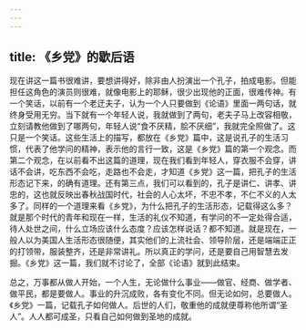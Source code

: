 ```yaml
---
---
---
```

title: 《乡党》的歇后语
---




现在讲这一篇书很难讲，要想讲得好，除非由人扮演出一个孔子，拍成电影。但能担任这角色的演员则很难，就像电影上的耶稣，很少出现他的正面，很难传神。有一个笑话，以前有一个老迂夫子，认为一个人只要做到《论语》里面一两句话，就终身受用无穷。当下就有一个年轻人说，我就做到了两句，老夫子马上改容相敬，立刻请教他做到了哪两句，年轻人说“食不厌精，脍不厌细”，我就完全照做了。这只是一个笑话。这些生活上的描写，都放在《乡党》篇中，这是说孔子的生活习惯，代表了他学问的精神，表示他的言行一致，这是《乡党》篇的第一个观念。而第二个观念，在以前看不出这篇的道理，现在我们看到年轻人，穿衣服不会穿，讲话不会讲，吃东西不会吃，走路也不会走，才知道《乡党》这一篇，把孔子的生活形态记下来，的确有道理。还有第三点，我们可以看到的，孔子是讲仁、讲孝、讲忠的，这也就反映出春秋战国时代，社会的人心太坏，不忠不孝，不仁不义的人太多了。同样的一个道理来看《乡党》，为什么把孔子的生活形态，记载得这么多？就是那个时代的青年和现在一样，生活的礼仪不知道，有学问的不一定处得合适，待人处世之间，什么立场应该什么态度？应该怎样说话？都不知道。就是现在，一般人以为美国人生活形态很随便，其实他们的上流社会、领导阶层，还是端端正正的打领带，服装整齐，还是非常讲礼。所以真正的学问，还是要自己用智慧去发掘。《乡党》这一篇，我们就不讨论了，全部《论语》就到此结束。

总之，万事都从做人开始，一个人生，无论做什么事业——做官、经商、做学者、做平民，都是要做人。事业的升沉成败，各有变化不同。但无论如何，总要做人。《乡党》一篇，记载孔子如何做人。后世的人们，敬重他的成就便尊称他所谓“圣人”。人人都可成圣，只看自己如何做到圣地的成就。